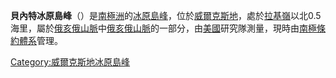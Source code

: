 {{Coord|84|47|S|116|25|W|source:GNIS|display=title}}

'''貝內特冰原島峰'''（{{lang-en|Bennett Nunataks}}）是[[南極洲|南極洲]]的[[冰原島峰|冰原島峰]]，位於[[威爾克斯地|威爾克斯地]]，處於[[拉基嶺|拉基嶺]]以北0.5海里，屬於[[俄亥俄山脈|俄亥俄山脈]]中[[俄亥俄山脈|俄亥俄山脈]]的一部分，由[[美國|美國]]研究隊測量，現時由[[南極條約體系|南極條約體系]]管理。

{{DEFAULTSORT:Bennett Nunataks}}
[[Category:威爾克斯地冰原島峰|Category:威爾克斯地冰原島峰]]


{{WilkesLand-geo-stub}}